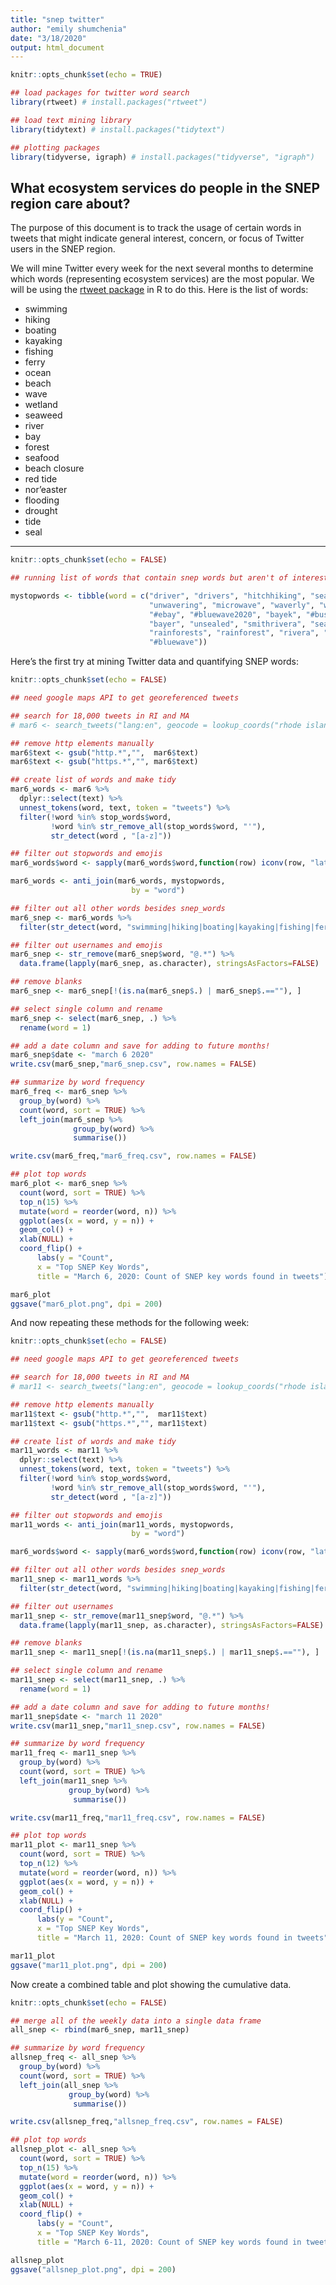 ```yaml
---
title: "snep twitter"
author: "emily shumchenia"
date: "3/18/2020"
output: html_document
---
```


```r
knitr::opts_chunk$set(echo = TRUE)

## load packages for twitter word search
library(rtweet) # install.packages("rtweet")

## load text mining library
library(tidytext) # install.packages("tidytext")

## plotting packages
library(tidyverse, igraph) # install.packages("tidyverse", "igraph")

```

## What ecosystem services do people in the SNEP region care about?

The purpose of this document is to track the usage of certain words in tweets 
that might indicate general interest, concern, or focus of Twitter users in the
SNEP region.

We will mine Twitter every week for the next several months to determine which 
words (representing ecosystem services) are the most popular. We will be using the 
[rtweet package](https://rtweet.info/) in R to do this. Here is the list of words:

* swimming
* hiking
* boating
* kayaking
* fishing
* ferry
* ocean
* beach
* wave
* wetland
* seaweed
* river
* bay
* forest
* seafood
* beach closure
* red tide
* nor'easter
* flooding
* drought
* tide
* seal

***

```r
knitr::opts_chunk$set(echo = FALSE)

## running list of words that contain snep words but aren't of interest

mystopwords <- tibble(word = c("driver", "drivers", "hitchhiking", "sealed", 
                               "unwavering", "microwave", "waverly", "waved", 
                               "#ebay", "#bluewave2020", "bayek", "#busdriver", 
                               "bayer", "unsealed", "smithrivera", "seales", 
                               "rainforests", "rainforest", "rivera", "riverside", 
                               "#bluewave"))

```

Here's the first try at mining Twitter data and quantifying SNEP words:

```r
knitr::opts_chunk$set(echo = FALSE)

## need google maps API to get georeferenced tweets

## search for 18,000 tweets in RI and MA
# mar6 <- search_tweets("lang:en", geocode = lookup_coords("rhode island", "massachusetts", apikey = "AIzaSyDekm4ATG_9Ir0N1VGuNo8accyKrnttbDU" ), n = 18000, include_rts = FALSE)

## remove http elements manually
mar6$text <- gsub("http.*","",  mar6$text)
mar6$text <- gsub("https.*","", mar6$text)

## create list of words and make tidy
mar6_words <- mar6 %>%
  dplyr::select(text) %>%
  unnest_tokens(word, text, token = "tweets") %>%
  filter(!word %in% stop_words$word,
         !word %in% str_remove_all(stop_words$word, "'"),
         str_detect(word , "[a-z]"))

## filter out stopwords and emojis
mar6_words$word <- sapply(mar6_words$word,function(row) iconv(row, "latin1", "ASCII", sub=""))

mar6_words <- anti_join(mar6_words, mystopwords, 
                           by = "word")

## filter out all other words besides snep_words
mar6_snep <- mar6_words %>% 
  filter(str_detect(word, "swimming|hiking|boating|kayaking|fishing|ferry|ocean|beach|wave|wetland|seaweed|river|bay|forest|seafood|beach closure|red tide|noreaster|flooding|drought|tide|seal"))

## filter out usernames and emojis
mar6_snep <- str_remove(mar6_snep$word, "@.*") %>%
  data.frame(lapply(mar6_snep, as.character), stringsAsFactors=FALSE)

## remove blanks
mar6_snep <- mar6_snep[!(is.na(mar6_snep$.) | mar6_snep$.==""), ]

## select single column and rename
mar6_snep <- select(mar6_snep, .) %>%
  rename(word = 1)

## add a date column and save for adding to future months!
mar6_snep$date <- "march 6 2020"
write.csv(mar6_snep,"mar6_snep.csv", row.names = FALSE)

## summarize by word frequency
mar6_freq <- mar6_snep %>%
  group_by(word) %>%
  count(word, sort = TRUE) %>%
  left_join(mar6_snep %>%
              group_by(word) %>%
              summarise())

write.csv(mar6_freq,"mar6_freq.csv", row.names = FALSE)

## plot top words
mar6_plot <- mar6_snep %>%
  count(word, sort = TRUE) %>%
  top_n(15) %>%
  mutate(word = reorder(word, n)) %>%
  ggplot(aes(x = word, y = n)) +
  geom_col() +
  xlab(NULL) +
  coord_flip() +
      labs(y = "Count",
      x = "Top SNEP Key Words",
      title = "March 6, 2020: Count of SNEP key words found in tweets")

mar6_plot
ggsave("mar6_plot.png", dpi = 200)

```

And now repeating these methods for the following week:

```r
knitr::opts_chunk$set(echo = FALSE)

## need google maps API to get georeferenced tweets

## search for 18,000 tweets in RI and MA
# mar11 <- search_tweets("lang:en", geocode = lookup_coords("rhode island", "massachusetts", apikey = "AIzaSyDekm4ATG_9Ir0N1VGuNo8accyKrnttbDU" ), n = 18000, include_rts = FALSE)

## remove http elements manually
mar11$text <- gsub("http.*","",  mar11$text)
mar11$text <- gsub("https.*","", mar11$text)

## create list of words and make tidy
mar11_words <- mar11 %>%
  dplyr::select(text) %>%
  unnest_tokens(word, text, token = "tweets") %>%
  filter(!word %in% stop_words$word,
         !word %in% str_remove_all(stop_words$word, "'"),
         str_detect(word , "[a-z]"))

## filter out stopwords and emojis
mar11_words <- anti_join(mar11_words, mystopwords, 
                           by = "word")

mar6_words$word <- sapply(mar6_words$word,function(row) iconv(row, "latin1", "ASCII", sub=""))

## filter out all other words besides snep_words
mar11_snep <- mar11_words %>% 
  filter(str_detect(word, "swimming|hiking|boating|kayaking|fishing|ferry|ocean|beach|wave|wetland|seaweed|river|bay|forest|seafood|beach closure|red tide|noreaster|flooding|drought|tide|seal"))

## filter out usernames
mar11_snep <- str_remove(mar11_snep$word, "@.*") %>%
  data.frame(lapply(mar11_snep, as.character), stringsAsFactors=FALSE)

## remove blanks
mar11_snep <- mar11_snep[!(is.na(mar11_snep$.) | mar11_snep$.==""), ]

## select single column and rename
mar11_snep <- select(mar11_snep, .) %>%
  rename(word = 1)

## add a date column and save for adding to future months!
mar11_snep$date <- "march 11 2020"
write.csv(mar11_snep,"mar11_snep.csv", row.names = FALSE)

## summarize by word frequency
mar11_freq <- mar11_snep %>%
  group_by(word) %>%
  count(word, sort = TRUE) %>%
  left_join(mar11_snep %>%
             group_by(word) %>%
              summarise())

write.csv(mar11_freq,"mar11_freq.csv", row.names = FALSE)

## plot top words
mar11_plot <- mar11_snep %>%
  count(word, sort = TRUE) %>%
  top_n(12) %>%
  mutate(word = reorder(word, n)) %>%
  ggplot(aes(x = word, y = n)) +
  geom_col() +
  xlab(NULL) +
  coord_flip() +
      labs(y = "Count",
      x = "Top SNEP Key Words",
      title = "March 11, 2020: Count of SNEP key words found in tweets")

mar11_plot
ggsave("mar11_plot.png", dpi = 200)

```

Now create a combined table and plot showing the cumulative data.

```r
knitr::opts_chunk$set(echo = FALSE)

## merge all of the weekly data into a single data frame
all_snep <- rbind(mar6_snep, mar11_snep)

## summarize by word frequency
allsnep_freq <- all_snep %>%
  group_by(word) %>%
  count(word, sort = TRUE) %>%
  left_join(all_snep %>%
             group_by(word) %>%
              summarise())

write.csv(allsnep_freq,"allsnep_freq.csv", row.names = FALSE)

## plot top words
allsnep_plot <- all_snep %>%
  count(word, sort = TRUE) %>%
  top_n(15) %>%
  mutate(word = reorder(word, n)) %>%
  ggplot(aes(x = word, y = n)) +
  geom_col() +
  xlab(NULL) +
  coord_flip() +
      labs(y = "Count",
      x = "Top SNEP Key Words",
      title = "March 6-11, 2020: Count of SNEP key words found in tweets")

allsnep_plot
ggsave("allsnep_plot.png", dpi = 200)

```
